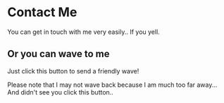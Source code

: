 
# Contact Me

You can get in touch with me very easily.. If you yell.

## Or you can wave to me

Just click this button to send a friendly wave!

<Wave />

Please note that I may not wave back because I am much too far away... And didn't see you click this button..


